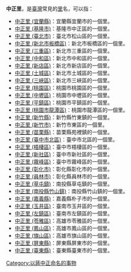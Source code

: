 '''中正里'''，是[[臺灣|臺灣]]常見的[[里_(中華民國)|里]]名，可以指：
*[[中正里_(宜蘭縣)|中正里 (宜蘭縣)]]：宜蘭縣宜蘭市的一個里。
*[[中正里_(基隆市)|中正里 (基隆市)]]：基隆市中正區的一個里。
*[[中正里_(臺北市)|中正里 (臺北市)]]：臺北市松山區的一個里。
*[[中正里_(新北市板橋區)|中正里 (新北市板橋區)]]：新北市板橋區的一個里。
*[[中正里_(三重區)|中正里 (三重區)]]：新北市三重區的一個里。
*[[中正里_(中和區)|中正里 (中和區)]]：新北市中和區的一個里。
*[[中正里_(新店區)|中正里 (新店區)]]：新北市新店區的一個里。
*[[中正里_(土城區)|中正里 (土城區)]]：新北市土城區的一個里。
*[[中正里_(三峽區)|中正里 (三峽區)]]：新北市三峽區的一個里。
*[[中正里_(桃園區)|中正里 (桃園區)]]：桃園市桃園區的一個里。
*[[中正里_(中壢區)|中正里 (中壢區)]]：桃園市中壢區的一個里。
*[[中正里_(平鎮區)|中正里 (平鎮區)]]：桃園市平鎮區的一個里。
*[[中正里_(桃園市龍潭區)|中正里 (桃園市龍潭區)]]：桃園市龍潭區的一個里。
*[[中正里_(新竹縣)|中正里 (新竹縣)]]：新竹縣竹東鎮的一個里。
*[[中正里_(新竹市)|中正里 (新竹市)]]：新竹市東區的一個里。
*[[中正里_(苗栗縣)|中正里 (苗栗縣)]]：苗栗縣苑裡鎮的一個里。
*[[中正里_(臺中市北區)|中正里 (臺中市北區)]]：臺中市北區的一個里。
*[[中正里_(梧棲區)|中正里 (梧棲區)]]：臺中市梧棲區的一個里。
*[[中正里_(新社區)|中正里 (新社區)]]：臺中市新社區的一個里。
*[[中正里_(霧峰區)|中正里 (霧峰區)]]：臺中市霧峰區的一個里。
*[[中正里_(彰化市)|中正里 (彰化市)]]：彰化縣彰化市的一個里。
*[[中正里_(員林市)|中正里 (員林市)]]：彰化縣員林市的一個里。
*[[中正里_(草屯鎮)|中正里 (草屯鎮)]]：南投縣草屯鎮的一個里。
*[[中正里_(南投縣竹山鎮)|中正里 (南投縣竹山鎮)]]：南投縣竹山鎮的一個里。
*[[中正里_(嘉義縣)|中正里 (嘉義縣)]]：嘉義縣朴子市的一個里。
*[[中正里_(玉井區)|中正里 (玉井區)]]：臺南市玉井區的一個里。
*[[中正里_(左鎮區)|中正里 (左鎮區)]]：臺南市左鎮區的一個里。
*[[中正里_(苓雅區)|中正里 (苓雅區)]]：高雄市苓雅區的一個里。
*[[中正里_(鳳山區)|中正里 (鳳山區)]]：高雄市鳳山區的一個里。
*[[中正里_(旗山區)|中正里 (旗山區)]]：高雄市旗山區的一個里。
*[[中正里_(屏東縣)|中正里 (屏東縣)]]：屏東縣屏東市的一個里。
*[[中正里_(臺東縣)|中正里 (臺東縣)]]：臺東縣臺東市的一個里。

{{消歧義|Z|cat=三字臺灣里名消歧義}}

[[Category:以蔣中正命名的事物|Category:以蔣中正命名的事物]]